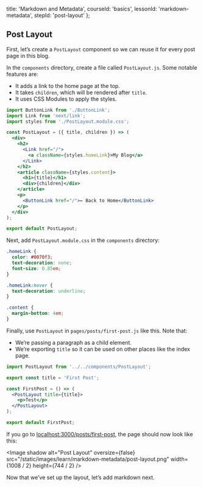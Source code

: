 
  title: 'Markdown and Metadata',
  courseId: 'basics',
  lessonId: 'markdown-metadata',
  stepId: 'post-layout'
};

## Post Layout

First, let’s create a `PostLayout` component so we can reuse it for every post page in this blog.

In the `components` directory, create a file called `PostLayout.js`. Some notable features are:

- It adds a link to the home page at the top.
- It takes `children`, which will be rendered after `title`.
- It uses CSS Modules to apply the styles.

```jsx
import ButtonLink from './ButtonLink';
import Link from 'next/link';
import styles from './PostLayout.module.css';

const PostLayout = ({ title, children }) => (
  <div>
    <h2>
      <Link href="/">
        <a className={styles.homeLink}>My Blog</a>
      </Link>
    </h2>
    <article className={styles.content}>
      <h1>{title}</h1>
      <div>{children}</div>
    </article>
    <p>
      <ButtonLink href="/">← Back to Home</ButtonLink>
    </p>
  </div>
);

export default PostLayout;
```

Next, add `PostLayout.module.css` in the `components` directory:

```css
.homeLink {
  color: #0070f3;
  text-decoration: none;
  font-size: 0.85em;
}

.homeLink:hover {
  text-decoration: underline;
}

.content {
  margin-bottom: 4em;
}
```

Finally, use `PostLayout` in `pages/posts/first-post.js` like this. Note that:

- We’re passing a paragraph as a child element.
- We’re exporting `title` so it can be used on other places like the index page.

```jsx
import PostLayout from '../../components/PostLayout';

export const title = 'First Post';

const FirstPost = () => (
  <PostLayout title={title}>
    <p>Test</p>
  </PostLayout>
);

export default FirstPost;
```

If you go to [localhost:3000/posts/first-post](http://localhost:3000/posts/first-post), the page should now look like this:

<Image
  shadow
  alt="Post Layout"
  oversize={false}
  src="/static/images/learn/markdown-metadata/post-layout.png"
  width={1008 / 2}
  height={744 / 2}
/>

Now that we’ve set up the layout, let’s add markdown next.

